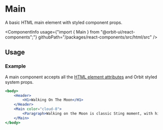 
<Meta
    title="Html elements/Main"
    id="html-main"
/>

# Main

<Tagline>A basic HTML main element with styled component props.</Tagline>

<ComponentInfo
    usage={"import { Main } from \"@orbit-ui/react-components\";"}
    githubPath="/packages/react-components/src/html/src"
/>

## Usage

### Example

A main component accepts all the [HTML element attributes](https://developer.mozilla.org/en-US/docs/Web/HTML/Element/main) and Orbit styled system props.

```jsx
<body>
    <Header>
        <H1>Walking On The Moon</H1>
    </Header>
    <Main color="cloud-8">
        <Paragraph>Walking on the Moon is classic Sting moment, with his band The Police turning out one of their most groovy reggae-inspired hits to the background of space exploration.</Paragraph>
    </Main>
</body>
```
